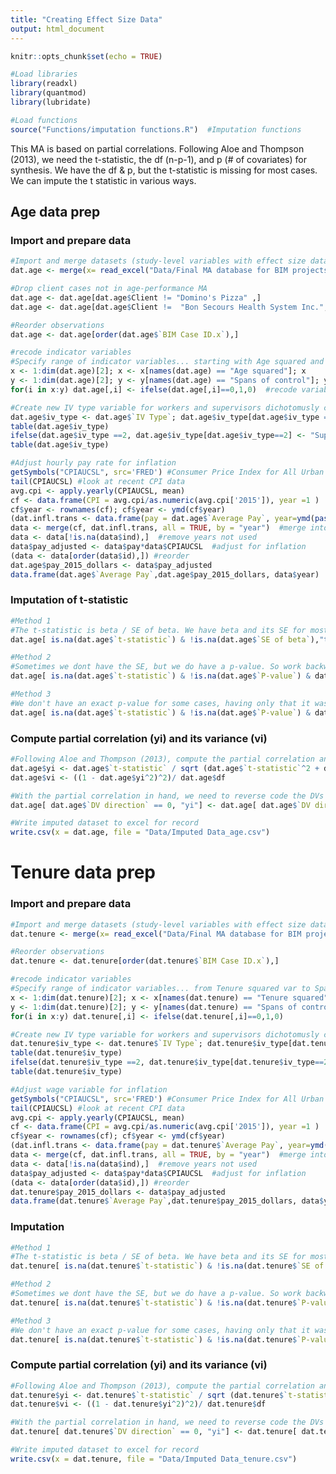 ---
title: "Creating Effect Size Data"
output: html_document
---

```{r setup, include=FALSE}
knitr::opts_chunk$set(echo = TRUE)

#Load libraries
library(readxl)
library(quantmod)
library(lubridate)

#Load functions
source("Functions/imputation functions.R")  #Imputation functions
```

This MA is based on partial correlations. Following Aloe and Thompson (2013), we need the t-statistic, the df (n-p-1), and p (# of covariates) for synthesis. We have the df & p, but the t-statistic is missing for most cases. We can impute the t statistic in various ways.

## Age data prep

### Import and prepare data
```{r}
#Import and merge datasets (study-level variables with effect size data)
dat.age <- merge(x= read_excel("Data/Final MA database for BIM projects.xlsx", sheet=3, col_names = TRUE), y = read_excel("Data/Final MA database for BIM projects.xlsx", sheet=2, col_names = TRUE), by = "Client", all = TRUE)

#Drop client cases not in age-performance MA
dat.age <- dat.age[dat.age$Client != "Domino's Pizza" ,]
dat.age <- dat.age[dat.age$Client !=  "Bon Secours Health System Inc.",]

#Reorder observations
dat.age <- dat.age[order(dat.age$`BIM Case ID.x`),]

#recode indicator variables
#Specify range of indicator variables... starting with Age squared and going to spans of control var
x <- 1:dim(dat.age)[2]; x <- x[names(dat.age) == "Age squared"]; x
y <- 1:dim(dat.age)[2]; y <- y[names(dat.age) == "Spans of control"]; y
for(i in x:y) dat.age[,i] <- ifelse(dat.age[,i]==0,1,0)  #recode variables (0-->1, 1-->0)

#Create new IV type variable for workers and supervisors dichotomusly coded
dat.age$iv_type <- dat.age$`IV Type`; dat.age$iv_type[dat.age$iv_type ==4] <- 3
table(dat.age$iv_type)
ifelse(dat.age$iv_type ==2, dat.age$iv_type[dat.age$iv_type==2] <- "Supervisee",ifelse(dat.age$iv_type ==3, dat.age$iv_type[dat.age$iv_type==3] <- "Supervisor",0))
table(dat.age$iv_type)

#Adjust hourly pay rate for inflation
getSymbols("CPIAUCSL", src='FRED') #Consumer Price Index for All Urban Consumers: All Items [1] "CPIAUCSL"
tail(CPIAUCSL) #look at recent CPI data
avg.cpi <- apply.yearly(CPIAUCSL, mean)
cf <- data.frame(CPI = avg.cpi/as.numeric(avg.cpi['2015']), year =1 )   #Use 2015 as base year
cf$year <- rownames(cf); cf$year <- ymd(cf$year)
(dat.infl.trans <- data.frame(pay = dat.age$`Average Pay`, year=ymd(paste0(dat.age$`Year of consulting project`, "-12-01")), ind = 1, id = dat.age$`DV ID`))
data <- merge(cf, dat.infl.trans, all = TRUE, by = "year")  #merge into a single dataset
data <- data[!is.na(data$ind),]  #remove years not used
data$pay_adjusted <- data$pay*data$CPIAUCSL  #adjust for inflation
(data <- data[order(data$id),]) #reorder
dat.age$pay_2015_dollars <- data$pay_adjusted
data.frame(dat.age$`Average Pay`,dat.age$pay_2015_dollars, data$year)  #Look at inflation adjustments, 2015 is base year. 
```

### Imputation of t-statistic
```{r}
#Method 1
#The t-statistic is beta / SE of beta. We have beta and its SE for most cases.
dat.age[ is.na(dat.age$`t-statistic`) & !is.na(dat.age$`SE of beta`),"t-statistic" ] <- imputation_method1(dat.age)

#Method 2
#Sometimes we dont have the SE, but we do have a p-value. So work backwards from the p-value and df to the t-statistic.
dat.age[ is.na(dat.age$`t-statistic`) & !is.na(dat.age$`P-value`) & dat.age$`Exact p-value` == 1, "t-statistic"] <- imputation_method2(dat.age)  

#Method 3
#We don't have an exact p-value for some cases, having only that it was sig. at the .1, .05, .01, or .001 levels. Following Greenberg et al. (2003) and Stanley and Doucouliagos (2012), we "assume the actual p-value lies at the midpoint of statistical range."
dat.age[ is.na(dat.age$`t-statistic`) & !is.na(dat.age$`P-value`) & dat.age$`Exact p-value` == 0, "t-statistic"] <- imputation_method3(dat.age)
```

### Compute partial correlation (yi) and its variance (vi)
```{r}
#Following Aloe and Thompson (2013), compute the partial correlation and its variance
dat.age$yi <- dat.age$`t-statistic` / sqrt (dat.age$`t-statistic`^2 + dat.age$df)
dat.age$vi <- ((1 - dat.age$yi^2)^2)/ dat.age$df

#With the partial correlation in hand, we need to reverse code the DVs that require it
dat.age[ dat.age$`DV direction` == 0, "yi"] <- dat.age[ dat.age$`DV direction` == 0, "yi"]*-1

#Write imputed dataset to excel for record
write.csv(x = dat.age, file = "Data/Imputed Data_age.csv")
```

# Tenure data prep

### Import and prepare data
```{r}
#Import and merge datasets (study-level variables with effect size data)
dat.tenure <- merge(x= read_excel("Data/Final MA database for BIM projects.xlsx", sheet=4, col_names = TRUE), y = read_excel("Data/Final MA database for BIM projects.xlsx", sheet=2, col_names = TRUE), by = "Client", all = TRUE)

#Reorder observations
dat.tenure <- dat.tenure[order(dat.tenure$`BIM Case ID.x`),]

#recode indicator variables
#Specify range of indicator variables... from Tenure squared var to Spans of control var
x <- 1:dim(dat.tenure)[2]; x <- x[names(dat.tenure) == "Tenure squared"]; x
y <- 1:dim(dat.tenure)[2]; y <- y[names(dat.tenure) == "Spans of control"]; y
for(i in x:y) dat.tenure[,i] <- ifelse(dat.tenure[,i]==0,1,0)

#Create new IV type variable for workers and supervisors dichotomusly coded
dat.tenure$iv_type <- dat.tenure$`IV Type`; dat.tenure$iv_type[dat.tenure$iv_type ==4] <- 3
table(dat.tenure$iv_type)
ifelse(dat.tenure$iv_type ==2, dat.tenure$iv_type[dat.tenure$iv_type==2] <- "Supervisee",ifelse(dat.tenure$iv_type ==3, dat.tenure$iv_type[dat.tenure$iv_type==3] <- "Supervisor",0))
table(dat.tenure$iv_type)

#Adjust wage variable for inflation
getSymbols("CPIAUCSL", src='FRED') #Consumer Price Index for All Urban Consumers: All Items [1] "CPIAUCSL"
tail(CPIAUCSL) #look at recent CPI data
avg.cpi <- apply.yearly(CPIAUCSL, mean)
cf <- data.frame(CPI = avg.cpi/as.numeric(avg.cpi['2015']), year =1 )   #Use 2015 as base year
cf$year <- rownames(cf); cf$year <- ymd(cf$year)
(dat.infl.trans <- data.frame(pay = dat.tenure$`Average Pay`, year=ymd(paste0(dat.tenure$`Year of consulting project`, "-12-01")), ind = 1, id = dat.tenure$`DV ID`))
data <- merge(cf, dat.infl.trans, all = TRUE, by = "year")  #merge into a single dataset
data <- data[!is.na(data$ind),]  #remove years not used
data$pay_adjusted <- data$pay*data$CPIAUCSL  #adjust for inflation
(data <- data[order(data$id),]) #reorder
dat.tenure$pay_2015_dollars <- data$pay_adjusted
data.frame(dat.tenure$`Average Pay`,dat.tenure$pay_2015_dollars, data$year)  #Look at inflation adjustments, 2015 is base year. 
```

### Imputation
```{r}
#Method 1
#The t-statistic is beta / SE of beta. We have beta and its SE for most cases.
dat.tenure[ is.na(dat.tenure$`t-statistic`) & !is.na(dat.tenure$`SE of beta`),"t-statistic" ] <- imputation_method1(dat.tenure)

#Method 2
#Sometimes we dont have the SE, but we do have a p-value. So work backwards from the p-value and df to the t-statistic.
dat.tenure[ is.na(dat.tenure$`t-statistic`) & !is.na(dat.tenure$`P-value`) & dat.tenure$`Exact p-value` == 1, "t-statistic"] <- imputation_method2(dat.tenure)  

#Method 3
#We don't have an exact p-value for some cases, having only that it was sig. at the .1, .05, .01, or .001 levels. Following Greenberg et al. (2003) and Stanley and Doucouliagos (2012), we "assume the actual p-value lies at the midpoint of statistical range."
dat.tenure[ is.na(dat.tenure$`t-statistic`) & !is.na(dat.tenure$`P-value`) & dat.tenure$`Exact p-value` == 0, "t-statistic"] <- imputation_method3(dat.tenure)
```

### Compute partial correlation (yi) and its variance (vi)
```{r}
#Following Aloe and Thompson (2013), compute the partial correlation and its variance
dat.tenure$yi <- dat.tenure$`t-statistic` / sqrt (dat.tenure$`t-statistic`^2 + dat.tenure$df)
dat.tenure$vi <- ((1 - dat.tenure$yi^2)^2)/ dat.tenure$df

#With the partial correlation in hand, we need to reverse code the DVs that require it
dat.tenure[ dat.tenure$`DV direction` == 0, "yi"] <- dat.tenure[ dat.tenure$`DV direction` == 0, "yi"]*-1

#Write imputed dataset to excel for record
write.csv(x = dat.tenure, file = "Data/Imputed Data_tenure.csv")
```